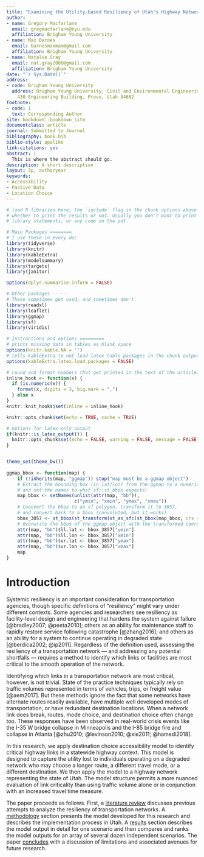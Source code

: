```yaml
---
title: "Examining the Utility-based Resiliency of Utah's Highway Network"
author:
- name: Gregory Macfarlane
  email: gregmacfarlane@byu.edu
  affiliation: Brigham Young University
- name: Max Barnes
  email: barnesmaxmax@gmail.com
  affiliation: Brigham Young University
- name: Natalie Gray
  email: nat.gray2000@gmail.com
  affiliation: Brigham Young University
date: "`r Sys.Date()`"
address:
- code: Brigham Young University
  address: Brigham Young University, Civil and Environmental Engineering Department,
    430 Engineering Building, Provo, Utah 84602
footnote:
- code: 1
  text: Corresponding Author
site: bookdown::bookdown_site
documentclass: article
journal: Submitted to Journal
bibliography: book.bib
biblio-style: apalike
link-citations: yes
abstract: |
  This is where the abstract should go.
description: A short description
layout: 3p, authoryear
keywords:
- Accessibility
- Passive Data
- Location Choice
---
```


```r
# load R libraries here; the `include` flag in the chunk options above tells
# whether to print the results or not. Usually you don't want to print the
# library statements, or any code on the pdf.

# Main Packages ========
# I use these in every doc
library(tidyverse)
library(knitr)
library(kableExtra)
library(modelsummary)
library(targets)
library(janitor)

options(dplyr.summarise.inform = FALSE)

# Other packages ------
# These sometimes get used, and sometimes don't.
library(readxl)
library(leaflet)
library(ggmap)
library(sf)
library(viridis)

# Instructions and options =========
# prints missing data in tables as blank space
options(knitr.kable.NA = '') 
# tells kableExtra to not load latex table packages in the chunk output
options(kableExtra.latex.load_packages = FALSE) 

# round and format numbers that get printed in the text of the article.
inline_hook <- function(x) {
  if (is.numeric(x)) {
    format(x, digits = 3, big.mark = ",")
  } else x
}
knitr::knit_hooks$set(inline = inline_hook)

knitr::opts_chunk$set(echo = TRUE, cache = TRUE)

# options for latex-only output
if(knitr::is_latex_output()) {
  knitr::opts_chunk$set(echo = FALSE, warning = FALSE, message = FALSE)
} 


theme_set(theme_bw())
  
ggmap_bbox <- function(map) {
    if (!inherits(map, "ggmap")) stop("map must be a ggmap object")
    # Extract the bounding box (in lat/lon) from the ggmap to a numeric vector,
    # and set the names to what sf::st_bbox expects:
    map_bbox <- setNames(unlist(attr(map, "bb")),
                         c("ymin", "xmin", "ymax", "xmax"))
    # Coonvert the bbox to an sf polygon, transform it to 3857,
    # and convert back to a bbox (convoluted, but it works)
    bbox_3857 <- st_bbox(st_transform(st_as_sfc(st_bbox(map_bbox, crs = 4326)), 3857))
    # Overwrite the bbox of the ggmap object with the transformed coordinates
    attr(map, "bb")$ll.lat <- bbox_3857["ymin"]
    attr(map, "bb")$ll.lon <- bbox_3857["xmin"]
    attr(map, "bb")$ur.lat <- bbox_3857["ymax"]
    attr(map, "bb")$ur.lon <- bbox_3857["xmax"]
    map
}
```

# Introduction {#intro}

Systemic resiliency is an important consideration for transportation agencies,
though specific definitions of "resiliency" might vary under different contexts.
Some agencies and researchers see resiliency as facility-level design and
engineering that hardens the system against failure [@bradley2007; @peeta2010];
others as an ability for maintenance staff to rapidly restore service following
catastrophe [@zhang2016]; and others as an ability for a system to continue
operating in degraded state [@berdica2002; @ip2011]. Regardless of the
definition used, assessing the resiliency of a transportation network --- and
addressing any potential shortfalls --- requires a method to identify which
links or facilities are most critical to the smooth operation of the network.

Identifying which links in a transportation network are most critical, however, 
is not trivial. State of the practice techniques typically rely on traffic volumes
represented in terms of vehicles, trips, or freight value [@aem2017]. But these 
methods ignore the fact that some networks have alternate routes readily available,
have multiple well developed modes of transportation, or have redundant
destination locations. When a network link does break, routes, mode choice, and
destination choice often change too. These responses have been observed in
real-world crisis events like the I-35 W bridge collapse in Minneapolis and the
I-85 bridge fire and collapse in Atlanta
[@zhu2010; @levinson2010; @xie2011; @hamedi2018].

In this research, we apply destination choice accessibility model to identify
critical highway links in a statewide highway context. This model is designed to
capture the utility lost to individuals operating on a degraded network who may
choose a longer route, a different travel mode, or a different destination. We
then apply the model to a highway network representing the state of Utah. The
model structure permits a more nuanced evaluation of link criticality than using
traffic volume alone or in conjunction with an increased travel time measure.

The paper proceeds as follows. First, a [literature review](#litreview) discusses
previous attempts to analyze the resiliency of transportation networks. A
[methodology](#methodology) section presents the model developed for this
research and describes the implementation process in Utah. A [results](#results) section
describes the model output in detail for one scenario and then compares and ranks
the model outputs for an array of several dozen independent scenarios. The paper
[concludes](#conclusion) with a discussion of limitations and associated avenues 
for future research.

 